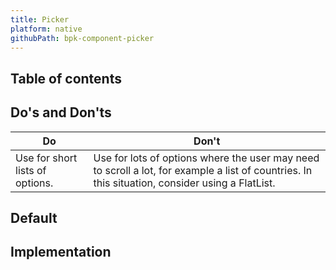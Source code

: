 ```yaml
---
title: Picker
platform: native
githubPath: bpk-component-picker
---
```






## Table of contents

## Do's and Don'ts

| Do | Don't |
| ----------- | ----------- |
| Use for short lists of options. | Use for lots of options where the user may need to scroll a lot, for example a list of countries. In this situation, consider using a FlatList. |

## Default

<NativeComponentScreenshots
  iOS={iosPickerDefault}
  iOSAltText="iOS default picker"
  android={androidPickerDefault}
  androidAltText="Android default picker" />

## Implementation

<Readme />
